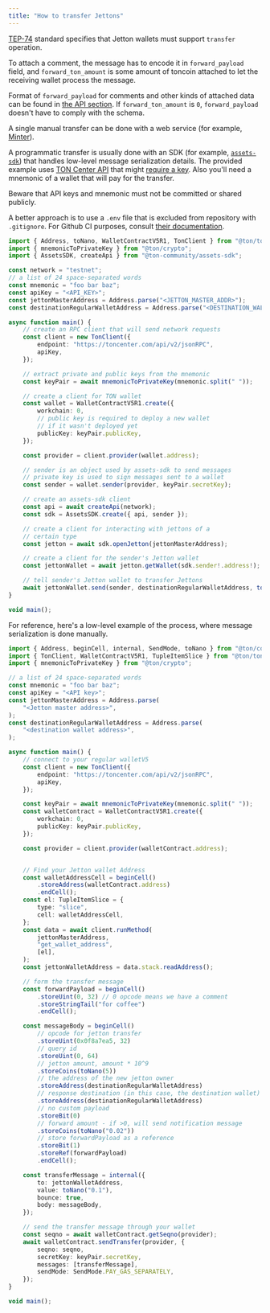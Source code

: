 ```yaml
---
title: "How to transfer Jettons"
---
```



[TEP-74](https://github.com/ton-blockchain/TEPs/blob/master/text/0074-jettons-standard.md#internal-message-handlers) standard specifies that Jetton wallets must support `transfer` operation.

To attach a comment, the message has to encode it in `forward_payload` field, and `forward_ton_amount` is some amount of toncoin attached to let the receiving wallet process the message.

Format of `forward_payload` for comments and other kinds of attached data can be found in [the API section](https://github.com/ton-blockchain/TEPs/blob/master/text/0074-jettons-standard.md#forward_payload-format). If `forward_ton_amount` is `0`, `forward_payload` doesn't have to comply with the schema.

A single manual transfer can be done with a web service (for example, [Minter](https://minter.ton.org/)).

A programmatic transfer is usually done with an SDK (for example, [`assets-sdk`](https://github.com/ton-community/assets-sdk)) that handles low-level message serialization details. The provided example uses [TON Center API](/ecosystem/api/toncenter/overview) that might [require a key](/ecosystem/api/toncenter/get-api-key). Also you'll need a mnemonic of a wallet that will pay for the transfer.

<Aside
  type="danger"
  title="Funds at risk"
>
  Beware that API keys and mnemonic must not be committed or shared publicly.

  A better approach is to use a `.env` file that is excluded from repository with `.gitignore`. For Github CI purposes, consult [their documentation](https://docs.github.com/en/actions/how-tos/write-workflows/choose-what-workflows-do/use-secrets).
</Aside>

```ts expandable
import { Address, toNano, WalletContractV5R1, TonClient } from "@ton/ton";
import { mnemonicToPrivateKey } from "@ton/crypto";
import { AssetsSDK, createApi } from "@ton-community/assets-sdk";

const network = "testnet";
// a list of 24 space-separated words
const mnemonic = "foo bar baz";
const apiKey = "<API_KEY>";
const jettonMasterAddress = Address.parse("<JETTON_MASTER_ADDR>");
const destinationRegularWalletAddress = Address.parse("<DESTINATION_WALLET_ADDR>");

async function main() {
    // create an RPC client that will send network requests
    const client = new TonClient({
        endpoint: "https://toncenter.com/api/v2/jsonRPC",
        apiKey,
    });

    // extract private and public keys from the mnemonic
    const keyPair = await mnemonicToPrivateKey(mnemonic.split(" "));

    // create a client for TON wallet
    const wallet = WalletContractV5R1.create({
        workchain: 0,
        // public key is required to deploy a new wallet
        // if it wasn't deployed yet
        publicKey: keyPair.publicKey,
    });

    const provider = client.provider(wallet.address);

    // sender is an object used by assets-sdk to send messages
    // private key is used to sign messages sent to a wallet
    const sender = wallet.sender(provider, keyPair.secretKey);

    // create an assets-sdk client 
    const api = await createApi(network);
    const sdk = AssetsSDK.create({ api, sender });

    // create a client for interacting with jettons of a
    // certain type
    const jetton = await sdk.openJetton(jettonMasterAddress);

    // create a client for the sender's Jetton wallet
    const jettonWallet = await jetton.getWallet(sdk.sender!.address!);

    // tell sender's Jetton wallet to transfer Jettons
    await jettonWallet.send(sender, destinationRegularWalletAddress, toNano(10));
}

void main();
```

For reference, here's a low-level example of the process, where message serialization is done manually.

```ts expandable
import { Address, beginCell, internal, SendMode, toNano } from "@ton/core";
import { TonClient, WalletContractV5R1, TupleItemSlice } from "@ton/ton";
import { mnemonicToPrivateKey } from "@ton/crypto";

// a list of 24 space-separated words
const mnemonic = "foo bar baz";
const apiKey = "<API key>";
const jettonMasterAddress = Address.parse(
    "<Jetton master address>",
);
const destinationRegularWalletAddress = Address.parse(
    "<destination wallet address>",
);

async function main() {
    // connect to your regular walletV5
    const client = new TonClient({
        endpoint: "https://toncenter.com/api/v2/jsonRPC",
        apiKey,
    });

    const keyPair = await mnemonicToPrivateKey(mnemonic.split(" "));
    const walletContract = WalletContractV5R1.create({
        workchain: 0,
        publicKey: keyPair.publicKey,
    });

    const provider = client.provider(walletContract.address);


    // Find your Jetton wallet Address
    const walletAddressCell = beginCell()
        .storeAddress(walletContract.address)
        .endCell();
    const el: TupleItemSlice = {
        type: "slice",
        cell: walletAddressCell,
    };
    const data = await client.runMethod(
        jettonMasterAddress,
        "get_wallet_address",
        [el],
    );
    const jettonWalletAddress = data.stack.readAddress();

    // form the transfer message
    const forwardPayload = beginCell()
        .storeUint(0, 32) // 0 opcode means we have a comment
        .storeStringTail("for coffee")
        .endCell();

    const messageBody = beginCell()
        // opcode for jetton transfer
        .storeUint(0x0f8a7ea5, 32)
        // query id
        .storeUint(0, 64)
        // jetton amount, amount * 10^9
        .storeCoins(toNano(5))
        // the address of the new jetton owner
        .storeAddress(destinationRegularWalletAddress)
        // response destination (in this case, the destination wallet)
        .storeAddress(destinationRegularWalletAddress)
        // no custom payload
        .storeBit(0)
        // forward amount - if >0, will send notification message
        .storeCoins(toNano("0.02"))
        // store forwardPayload as a reference
        .storeBit(1)
        .storeRef(forwardPayload)
        .endCell();

    const transferMessage = internal({
        to: jettonWalletAddress,
        value: toNano("0.1"),
        bounce: true,
        body: messageBody,
    });

    // send the transfer message through your wallet
    const seqno = await walletContract.getSeqno(provider);
    await walletContract.sendTransfer(provider, {
        seqno: seqno,
        secretKey: keyPair.secretKey,
        messages: [transferMessage],
        sendMode: SendMode.PAY_GAS_SEPARATELY,
    });
}

void main();
```
